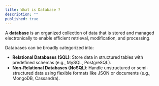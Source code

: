 ```yaml
---
title: What is Database ?
description: ""
published: true
---
```


A **database** is an organized collection of data that is stored and managed electronically to enable efficient retrieval, modification, and processing.


Databases can be broadly categorized into:

* **Relational Databases (SQL)**: Store data in structured tables with predefined schemas (e.g., MySQL, PostgreSQL).
* **Non-Relational Databases (NoSQL)**: Handle unstructured or semi-structured data using flexible formats like JSON or documents (e.g., MongoDB, Cassandra).

